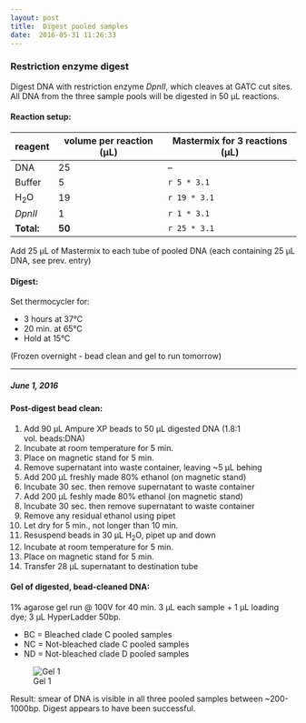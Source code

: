 ```yaml
---
layout: post
title:  Digest pooled samples
date:  2016-05-31 11:26:33
---
```


### Restriction enzyme digest
Digest DNA with restriction enzyme _DpnII_, which cleaves at GATC cut sites. All DNA from the three sample pools will be digested in 50 µL reactions.

#### Reaction setup:

| reagent | volume per reaction (µL) | Mastermix for 3 reactions (µL) |
| ------- | ------------------------ | ------------------------------ |
|  DNA    | 25 | -- |
| Buffer  | 5 | `r 5 * 3.1` |
| H<sub>2</sub>O | 19 | `r 19 * 3.1` |
| _DpnII_ | 1 | `r 1 * 3.1` |
| **Total:** | **50** | `r 25 * 3.1` |

Add 25 µL of Mastermix to each tube of pooled DNA (each containing 25 µL DNA, see prev. entry)
  
  
  
  
  
#### Digest:

Set thermocycler for:

* 3 hours at 37°C
* 20 min. at 65°C
* Hold at 15°C

(Frozen overnight - bead clean and gel to run tomorrow)

***

##### June 1, 2016

#### Post-digest bead clean:

1. Add 90 µL Ampure XP beads to 50 µL digested DNA (1.8:1 vol. beads:DNA)
2. Incubate at room temperature for 5 min.
3. Place on magnetic stand for 5 min.
4. Remove supernatant into waste container, leaving ~5 µL behing
5. Add 200 µL freshly made 80% ethanol (on magnetic stand)
6. Incubate 30 sec. then remove supernatant to waste container
7. Add 200 µL feshly made 80% ethanol (on magnetic stand)
8. Incubate 30 sec. then remove supernatant to waste container
9. Remove any residual ethanol using pipet
10. Let dry for 5 min., not longer than 10 min.
11. Resuspend beads in 30 µL H<sub>2</sub>O, pipet up and down
12. Incubate at room temperature for 5 min.
13. Place on magnetic stand for 5 min.
14. Transfer 28 µL supernatant to destination tube

#### Gel of digested, bead-cleaned DNA:

1% agarose gel run @ 100V for 40 min.
3 µL each sample + 1 µL loading dye; 3 µL HyperLadder 50bp.

* BC = Bleached clade C pooled samples
* NC = Not-bleached clade C pooled samples
* ND = Not-bleached clade D pooled samples

![Gel 1]({{ site.baseurl }}/assets/20160601_gel1.tif)

Result: smear of DNA is visible in all three pooled samples between ~200-1000bp. Digest appears to have been successful.